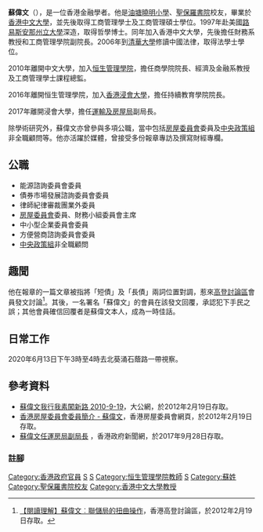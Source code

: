 {{blpsources|time=2017-09-23T10:05:25+00:00}}
{{Infobox_officeholder
| honorific-prefix = [[教授|Professor]]
| name = 蘇偉文
| native_name = Raymond So Wai-man
| honorific-suffix = [[銅紫荊星章|BBS]] [[太平紳士|JP]] [[教授|教授]]
|birth_date= {{birth year and age|1965}}
|birth_place= {{HKG-1945}}
|office1={{HKSAR}}<br/>第2任[[運輸及房屋局|運輸及房屋局]]副局長
|1blankname1=局長
|1namedata1=[[陳帆|陳帆]]
|predecessor1= [[邱誠武|邱誠武]]
|successor1= 
| term_start1=2017年9月25日
| term_end1=2022年6月30日
| past=[[香港中文大學|香港中文大學]]工商管理學院副院長<br>[[恒生管理學院|恒生管理學院]]商學院院長<br> [[香港浸會大學|香港浸會大學]]持續教育學院院長
|education=[[聖保羅書院|聖保羅書院]]中學部<br>[[香港中文大學|香港中文大學]]工商管理學士<br>[[香港中文大學|香港中文大學]]工商管理碩士<br>[[路易斯安那州立大學|路易斯安那州立大學]]哲學博士<br>[[清華大學|清華大學]]法學士
}}

'''蘇偉文'''{{BBS}}{{JP}}（{{lang-en|Raymond So Wai-man}}），是一位香港金融學者。他是[[油塘|油塘]][[曉明小學|曉明小學]]、[[聖保羅書院|聖保羅書院]]校友，畢業於[[香港中文大學|香港中文大學]]，並先後取得工商管理學士及工商管理碩士學位。1997年赴美國[[路易斯安那州立大學|路易斯安那州立大學]]深造，取得哲學博士。同年加入香港中文大學，先後擔任財務系教授和工商管理學院副院長。2006年到[[清華大學|清華大學]]修讀中國法律，取得法學士學位。

2010年離開中文大學，加入[[恒生管理學院|恒生管理學院]]，擔任商學院院長、經濟及金融系教授及工商管理學士課程總監。

2016年離開恒生管理學院，加入[[香港浸會大學|香港浸會大學]]，擔任持續教育學院院長。

2017年離開浸會大學，擔任[[運輸及房屋局|運輸及房屋局]]副局長。

除學術研究外，蘇偉文亦曾參與多項公職，當中包括[[房屋委員會|房屋委員會]]委員及[[中央政策組|中央政策組]]非全職顧問等。他亦活躍於媒體，曾接受多份報章專訪及撰寫財經專欄。

==公職==

* 能源諮詢委員會委員
* 債券市場發展諮詢委員會委員
* 律師紀律審裁團業外委員
* [[房屋委員會|房屋委員會]]委員、財務小組委員會主席
* 中小型企業委員會委員
* 方便營商諮詢委員會委員
* [[中央政策組|中央政策組]]非全職顧問

==趣聞==

他在報章的一篇文章被指將「短債」及「長債」兩詞位置對調，惹來[[高登討論區|高登討論區]]會員發文討論<ref name="golden">[http://forum1.hkgolden.com/view.aspx?message=3281768 【閱讀理解】蘇偉文︰聯儲局的扭曲操作]，香港高登討論區，於2012年2月19日存取。</ref>。其後，一名署名「蘇偉文」的會員在該發文回覆，承認犯下手民之誤；其他會員確信回覆者是蘇偉文本人，成為一時佳話。

==日常工作==

2020年6月13日下午3時至4時去北葵涌石蔭路一帶視察。

==參考資料==

*[http://source.takungpao.com/news/10/09/19/GW-1306740.htm 蘇偉文我行我素闖新路 2010-9-19]{{Dead link|date=2018年6月 |bot=InternetArchiveBot |fix-attempted=no }}，大公網，於2012年2月19日存取。
*[http://www.housingauthority.gov.hk/tc/about-us/housing-authority/ha-and-its-committees/ha-members/sowaiman1011.html 香港房屋委員會委員簡介 - 蘇偉文]，香港房屋委員會網頁，於2012年2月19日存取。
*[http://www.news.gov.hk/tc/categories/admin/html/2017/09/20170922_153558.shtml 蘇偉文任運房局副局長] {{Wayback|url=http://www.news.gov.hk/tc/categories/admin/html/2017/09/20170922_153558.shtml |date=20171228012611 }}，香港政府新聞網，於2017年9月28日存取。

===註腳===
<references />

[[Category:香港政府官員|Category:香港政府官員]]
[[Category:香港中文大學校友|S]]
[[Category:清華大學校友|S]]
[[Category:恒生管理學院教師|Category:恒生管理學院教師]]
[[Category:中央政策組非全職顧問|S]]
[[Category:蘇姓|Category:蘇姓]]
[[Category:聖保羅書院校友|Category:聖保羅書院校友]]
[[Category:香港中文大學教授|Category:香港中文大學教授]]